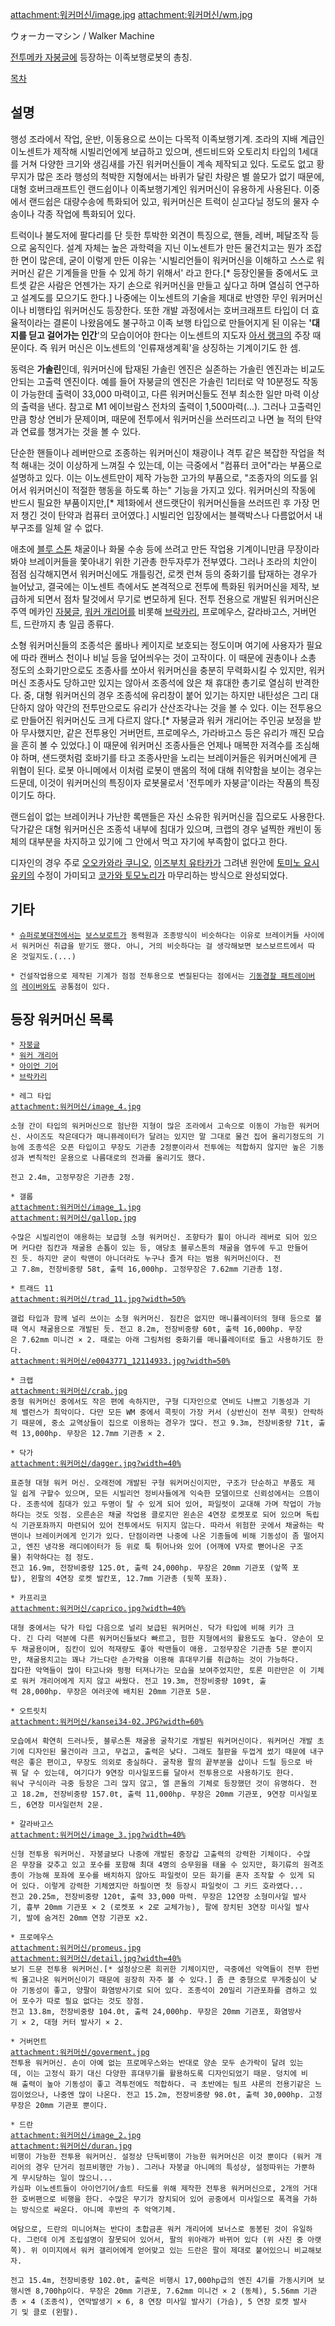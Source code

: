 attachment:워커머신/image.jpg
attachment:워커머신/wm.jpg

ウォーカーマシン / Walker Machine

[[전투메카 자붕글]]에 등장하는 이족보행로봇의 총칭.

[[목차]]
== 설명 ==
행성 조라에서 작업, 운반, 이동용으로 쓰이는 다목적 이족보행기계. 조라의 지배 계급인 이노센트가 제작해 시빌리언에게 보급하고 있으며, 센드비드와 오토리치 타입의 1세대를 거쳐 다양한 크기와 생김새를 가진 워커머신들이 계속 제작되고 있다.
도로도 없고 황무지가 많은 조라 행성의 척박한 지형에서는 바퀴가 달린 차량은 별 쓸모가 없기 때문에, 대형 호버크래프트인 랜드쉽이나 이족보행기계인 워커머신이 유용하게 사용된다. 이중에서 랜드쉽은 대량수송에 특화되어 있고, 워커머신은 트럭이 싣고다닐 정도의 물자 수송이나 각종 작업에 특화되어 있다. 

트럭이나 불도저에 팔다리를 단 듯한 투박한 외견이 특징으로, 핸들, 레버, 페달조작 등으로 움직인다. 설계 자체는 높은 과학력을 지닌 이노센트가 만든 물건치고는 뭔가 조잡한 면이 많은데, 굳이 이렇게 만든 이유는 '시빌리언들이 워커머신을 이해하고 스스로 워커머신 같은 기계들을 만들 수 있게 하기 위해서' 라고 한다.[* 등장인물들 중에서도 코트셋 같은 사람은 언젠가는 자기 손으로 워커머신을 만들고 싶다고 하며 열심히 연구하고 설계도를 모으기도 한다.] 나중에는 이노센트의 기술을 제대로 반영한 무인 워커머신이나 비행타입 워커머신도 등장한다. 
또한 개발 과정에서는 호버크래프트 타입이 더 효율적이라는 결론이 나왔음에도 불구하고 이족 보행 타입으로 만들어지게 된 이유는 ''''대지를 딛고 걸어가는 인간''''의 모습이어야 한다는 이노센트의 지도자 [[아서 랭크]]의 주장 때문이다. 즉 워커 머신은 이노센트의 '인류재생계획'을 상징하는 기계이기도 한 셈.

동력은 '''가솔린'''인데, 워커머신에 탑재된 가솔린 엔진은 실존하는 가솔린 엔진과는 비교도 안되는 고출력 엔진이다. 예를 들어 자붕글의 엔진은 가솔린 1리터로 약 10분정도 작동이 가능한데 출력이 33,000 마력이고, 다른 워커머신들도 전부 최소한 일만 마력 이상의 출력을 낸다. 참고로 M1 에이브람스 전차의 출력이 1,500마력(...).
그러나 고출력인 만큼 항상 연비가 문제이며, 때문에 전투에서 워커머신을 쓰러뜨리고 나면 늘 적의 탄약과 연료를 챙겨가는 것을 볼 수 있다.

단순한 핸들이나 레버만으로 조종하는 워커머신이 채광이나 격투 같은 복잡한 작업을 척척 해내는 것이 이상하게 느껴질 수 있는데, 이는 극중에서 "컴퓨터 코어"라는 부품으로 설명하고 있다. 이는 이노센트만이 제작 가능한 고가의 부품으로, "조종자의 의도를 읽어서 워커머신이 적절한 행동을 하도록 하는" 기능을 가지고 있다. 워커머신의 작동에 반드시 필요한 부품이지만,[* 제1화에서 샌드랫단이 워커머신들을 쓰러뜨린 후 가장 먼저 챙긴 것이 탄약과 컴퓨터 코어였다.] 시빌리언 입장에서는 블랙박스나 다름없어서 내부구조를 일체 알 수 없다.

애초에 [[블루 스톤]] 채굴이나 화물 수송 등에 쓰려고 만든 작업용 기계이니만큼 무장이라봐야 브레이커들을 쫓아내기 위한 기관총 한두자루가 전부였다. 그러나 조라의 치안이 점점 심각해지면서 워커머신에도 개틀링건, 로켓 런쳐 등의 중화기를 탑재하는 경우가 늘어났고, 결국에는 이노센트 측에서도 본격적으로 전투에 특화된 워커머신을 제작, 보급하게 되면서 점차 탈것에서 무기로 변모하게 된다. 전투 전용으로 개발된 워커머신은 주역 메카인 [[자붕글]], [[워커 개리어]]를 비롯해 [[브락카리]], 프로메우스, 갈라바고스, 거버먼트, 드란까지 총 일곱 종류다.

소형 워커머신들의 조종석은 롤바나 케이지로 보호되는 정도이며 여기에 사용자가 필요에 따라 캔버스 천이나 비닐 등을 덮어씌우는 것이 고작이다. 이 때문에 권총이나 소총 정도의 소화기만으로도 조종사를 쏘아서 워커머신을 충분히 무력화시킬 수 있지만, 워커머신 조종사도 당하고만 있지는 않아서 조종석에 앉은 채 휴대한 총기로 열심히 반격한다.
중, 대형 워커머신의 경우 조종석에 유리창이 붙어 있기는 하지만 내탄성은 그리 대단하지 않아 약간의 전투만으로도 유리가 산산조각나는 것을 볼 수 있다. 이는 전투용으로 만들어진 워커머신도 크게 다르지 않다.[* 자붕글과 워커 개리어는 주인공 보정을 받아 무사했지만, 같은 전투용인 거버먼트, 프로메우스, 가라바고스 등은 유리가 깨진 모습을 흔히 볼 수 있었다.] 이 때문에 워커머신 조종사들은 언제나 매복한 저격수를 조심해야 하며, 샌드랫처럼 호바기를 타고 조종사만을 노리는 브레이커들은 워커머신에게 큰 위협이 된다. 로봇 아니메에서 이처럼 로봇이 맨몸의 적에 대해 취약함을 보이는 경우는 드문데, 이것이 워커머신의 특징이자 로봇물로서 '전투메카 자붕글'이라는 작품의 특징이기도 하다.

랜드쉽이 없는 브레이커나 가난한 록맨들은 자신 소유한 워커머신을 집으로도 사용한다. 닥가같은 대형 워커머신은 조종석 내부에 침대가 있으며, 크랩의 경우 널찍한 캐빈이 동체의 대부분을 차지하고 있기에 그 안에서 먹고 자기에 부족함이 없다고 한다.

디자인의 경우 주로 [[오오카와라 쿠니오]], [[이즈부치 유타카]]가 그려낸 원안에 [[토미노 요시유키]]의 수정이 가미되고 [[코가와 토모노리]]가 마무리하는 방식으로 완성되었다.

== 기타 ==
 * [[슈퍼로봇대전]]에서는 [[보스보로트]]가 동력원과 조종방식이 비슷하다는 이유로 브레이커들 사이에서 워커머신 취급을 받기도 했다. 아니, 거의 비슷하다는 걸 생각해보면 보스보르트에서 따온 것일지도.(...)

 * 건설작업용으로 제작된 기계가 점점 전투용으로 변질된다는 점에서는 [[기동경찰 패트레이버]]의 [[레이버]]와도 공통점이 있다.

== 등장 워커머신 목록 ==
 * [[자붕글]]
 * [[워커 개리어]]
 * [[아이언 기어]]
 * [[브락카리]]

 * 레그 타입
 attachment:워커머신/image_4.jpg

 소형 간이 타입의 워커머신으로 험난한 지형이 많은 조라에서 고속으로 이동이 가능한 워커머신. 사이즈도 작은데다가 매니퓨레이터가 달려는 있지만 말 그대로 물건 집어 올리기정도의 기능에 조종석은 오픈 타입이고 무장도 기관총 2정뿐이라서 전투에는 적합하지 않지만 높은 기동성과 변칙적인 운용으로 나름대로의 전과를 올리기도 했다.

 전고 2.4m, 고정무장은 기관총 2정.

 * 갤롭
 attachment:워커머신/image_1.jpg
 attachment:워커머신/gallop.jpg

 수많은 시빌리언이 애용하는 보급형 소형 워커머신. 조향타가 휠이 아니라 레버로 되어 있으며 커다란 짐칸과 채굴용 손톱이 있는 등, 애당초 블루스톤의 채굴을 염두에 두고 만들어진 듯. 하지만 굳이 락맨이 아니더라도 누구나 즐겨 타는 범용 워커머신이다. 전고 7.8m, 전장비중량 58t, 출력 16,000hp. 고정무장은 7.62mm 기관총 1정.

 * 트래드 11
 attachment:워커머신/trad_11.jpg?width=50%

 갤럽 타입과 함께 널리 쓰이는 소형 워커머신. 짐칸은 없지만 매니퓰레이터의 형태 등으로 볼때 역시 채굴용으로 개발된 듯. 전고 8.2m, 전장비중량 60t, 출력 16,000hp. 무장은 7.62mm 미니건 × 2. 때로는 아래 그림처럼 중화기를 매니퓰레이터로 들고 사용하기도 한다.
 attachment:워커머신/e0043771_12114933.jpg?width=50%

 * 크랩
 attachment:워커머신/crab.jpg
 중형 워커머신 중에서도 작은 편에 속하지만, 구형 디자인으로 연비도 나쁘고 기동성과 기체 밸런스가 최악이다. 다만 모든 WM 중에서 콕핏이 가장 커서 (상반신이 전부 콕핏) 안락하기 때문에, 중소 교역상들이 집으로 이용하는 경우가 많다. 전고 9.3m, 전장비중량 71t, 출력 13,000hp. 무장은 12.7mm 기관총 × 2.

 * 닥가
 attachment:워커머신/dagger.jpg?width=40%

 표준형 대형 워커 머신. 오래전에 개발된 구형 워커머신이지만, 구조가 단순하고 부품도 제일 쉽게 구할수 있으며, 모든 시빌리언 정비사들에게 익숙한 모델이므로 신뢰성에서는 으뜸이다. 조종석에 침대가 있고 두명이 탈 수 있게 되어 있어, 파일럿이 교대해 가며 작업이 가능하다는 것도 잇점. 오른손은 채굴 작업용 클로지만 왼손은 4연장 로켓포로 되어 있으며 독립식 기관포좌까지 마련되어 있어 전투에서도 뒤지지 않는다. 따라서 위험한 곳에서 채굴하는 락맨이나 브레이커에게 인기가 있다. 단점이라면 나중에 나온 기종들에 비해 기동성이 좀 떨어지고, 엔진 냉각용 래디에이터가 등 위로 툭 튀어나와 있어 (어깨에 V자로 뻗어나온 구조물) 취약하다는 점 정도. 
 전고 16.9m, 전장비중량 125.0t, 출력 24,000hp. 무장은 20mm 기관포 (앞쪽 포탑), 왼팔의 4연장 로켓 발칸포, 12.7mm 기관총 (뒷쪽 포좌).

 * 카프리코
 attachment:워커머신/caprico.jpg?width=40%

 대형 중에서는 닥가 타입 다음으로 널리 보급된 워커머신. 닥가 타입에 비해 키가 크다. 긴 다리 덕분에 다른 워커머신들보다 빠르고, 험한 지형에서의 활용도도 높다. 양손이 모두 채굴용이며, 짐칸이 있어 적재량도 좋아 락맨들이 애용. 고정무장은 기관총 5문 뿐이지만, 채굴용치고는 꽤나 가느다란 손가락을 이용해 휴대무기를 취급하는 것이 가능하다.
 잡다한 악역들이 많이 타고나와 펑펑 터져나가는 모습을 보여주었지만, 토론 미란만은 이 기체로 워커 개리어에게 지지 않고 싸웠다. 전고 19.3m, 전장비중량 109t, 출력 28,000hp. 무장은 여러곳에 배치된 20mm 기관포 5문.

 * 오트릿치
 attachment:워커머신/kansei34-02.JPG?width=60%

 모습에서 확연히 드러나듯, 블루스톤 채굴용 굴착기로 개발된 워커머신이다. 워커머신 개발 초기에 디자인된 물건이라 크고, 무겁고, 출력은 낮다. 그래도 철판을 두껍게 썼기 때문에 내구력은 좋은 편이고, 무장도 의외로 충실하다. 굴착용 팔의 끝부분을 삽이나 드릴 등으로 바꿔 달 수 있는데, 여기다가 9연장 미사일포드를 달아서 전투용으로 사용하기도 한다. 
 워낙 구식이라 극중 등장은 그리 많지 않고, 엘 콘돌의 기체로 등장했던 것이 유명하다. 전고 18.2m, 전장비중량 157.0t, 출력 11,000hp. 무장은 20mm 기관포, 9연장 미사일포드, 6연장 미사일런처 2문. 

 * 갈라바고스
 attachment:워커머신/image_3.jpg?width=40%

 신형 전투용 워커머신. 자붕글보다 나중에 개발된 중장갑 고출력의 강력한 기체이다. 수많은 무장을 갖추고 있고 포수를 포함해 최대 4명의 승무원을 태울 수 있지만, 화기류의 원격조종이 가능해 포좌에 포수를 배치하지 않아도 파일럿이 모든 화기를 혼자 조작할 수 있게 되어 있다. 이렇게 강력한 기체였지만 하필이면 첫 등장시 파일럿이 그 키드 호라였다...
 전고 20.25m, 전장비중량 120t, 출력 33,000 마력. 무장은 12연장 소형미사일 발사기, 흉부 20mm 기관포 × 2 (로켓포 × 2로 교체가능), 팔에 장치된 3연장 미사일 발사기, 발에 숨겨진 20mm 연장 기관포 x2.

 * 프로메우스
 attachment:워커머신/promeus.jpg
 attachment:워커머신/detail.jpg?width=40%
 보기 드문 전투용 워커머신.[* 설정상으론 희귀한 기체이지만, 극중에선 악역들이 전부 한번씩 몰고나온 워커머신이기 때문에 굉장히 자주 볼 수 있다.] 좀 큰 중형으로 무게중심이 낮아 기동성이 좋고, 양팔이 화염방사기로 되어 있다. 조종석이 20밀리 기관포좌를 겸하고 있어 포수가 따로 필요 없다는 것도 장점. 
 전고 13.8m, 전장비중량 104.0t, 출력 24,000hp. 무장은 20mm 기관포, 화염방사기 × 2, 대형 커터 발사기 × 2.

 * 거버먼트
 attachment:워커머신/goverment.jpg
 전투용 워커머신. 손이 아예 없는 프로메우스와는 반대로 양손 모두 손가락이 달려 있는데, 이는 고정식 화기 대신 다양한 휴대무기를 활용하도록 디자인되었기 때문. 덩치에 비해 출력이 높아 기동성이 좋고 격투전에도 적합하다. 극 초반에는 팀프 샤론의 전용기같은 느낌이었으나, 나중엔 많이 나온다. 전고 15.2m, 전장비중량 98.0t, 출력 30,000hp. 고정무장은 20mm 기관포 뿐이다.

 * 드란
 attachment:워커머신/image_2.jpg
 attachment:워커머신/duran.jpg
 비행이 가능한 전투용 워커머신. 설정상 단독비행이 가능한 워커머신은 이것 뿐이다 (워커 개리어의 경우 단거리 점프비행만 가능). 그러나 자붕글 아니메의 특성상, 설정따위는 가뿐하게 무시당하는 일이 많으니...
 카심파 이노센트들이 아이언기어/솔트 타도를 위해 제작한 전투용 워커머신으로, 2개의 거대한 호버팬으로 비행을 한다. 수많은 무기가 장치되어 있어 공중에서 미사일으로 폭격을 가하는 방식으로 싸운다. 아니메 후반의 주 악역기체.

 여담으로, 드란의 미니어쳐는 반다이 초합금혼 워커 개리어에 보너스로 동봉된 것이 유일하다. 그런데 이게 조립설명이 잘못되어 있어서, 팔의 위아래가 바뀌어 있다 (위 사진 중 아랫쪽). 위 이미지에서 워커 갤리어에게 얻어맞고 있는 드란은 팔이 제대로 붙어있으니 비교해보자.

 전고 15.4m, 전장비중량 102.0t, 출력은 비행시 17,000hp급의 엔진 4기를 가동시키며 보행시엔 8,700hp이다. 무장은 20mm 기관포, 7.62mm 미니건 × 2 (동체), 5.56mm 기관총 × 4 (조종석), 연막발생기 × 6, 8 연장 미사일 발사기 (가슴), 5 연장 로켓 발사기 및 클로 (왼팔).
